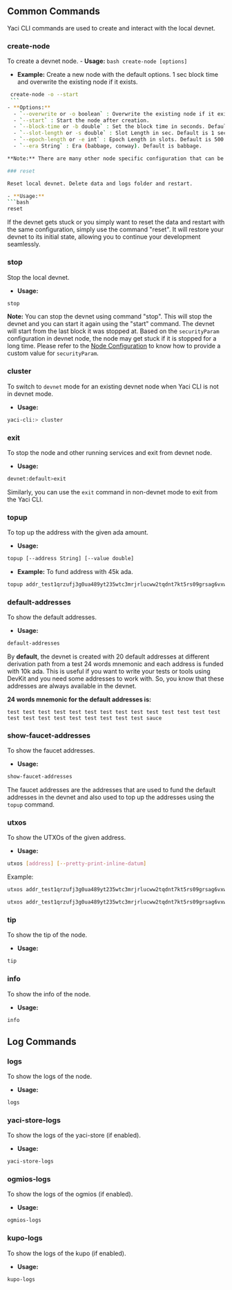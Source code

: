 ## Common Commands
Yaci CLI commands are used to create and interact with the local devnet.

### create-node
To create a devnet node.
    - **Usage:**
    ```bash
     create-node [options]
     ```
   - **Example:**
Create a new node with the default options. 1 sec block time and overwrite the existing node if it exists.

   ```bash
    create-node -o --start
    ```
   - **Options:**
     - `--overwrite or -o boolean` : Overwrite the existing node if it exists.
     - `--start` : Start the node after creation.
     - `--block-time or -b double` : Set the block time in seconds. Default is 1 sec.
     - `--slot-length or -s double` : Slot Length in sec. Default is 1 sec.
     - `--epoch-length or -e int` : Epoch Length in slots. Default is 500.
     - `--era String` : Era (babbage, conway). Default is babbage.

**Note:** There are many other node specific configuration that can be set through env file. Please refer to the [Node Configuration](./node-configuration) for more details.

### reset

Reset local devnet. Delete data and logs folder and restart.

- **Usage:**
```bash
reset
```

If the devnet gets stuck or you simply want to reset the data and restart with the same configuration, simply use the command "reset".
It will restore your devnet to its initial state, allowing you to continue your development seamlessly.

### stop

Stop the local devnet.

- **Usage:**
```bash
stop
```
**Note:** You can stop the devnet using command "stop". This will stop the devnet and you can start it again using the "start" command.
The devnet will start from the last block it was stopped at. Based on the `securityParam` configuration in devnet node,
the node may get stuck if it is stopped for a long time. Please refer to the [Node Configuration](./node-configuration) to
know how to provide a custom value for `securityParam`.

### cluster

To switch to `devnet` mode for an existing devnet node when Yaci CLI is not in devnet mode.

- **Usage:**
```bash
yaci-cli:> cluster
```

### exit
To stop the node and other running services and exit from devnet node.

- **Usage:**
```bash
devnet:default>exit
```

Similarly, you can use the `exit` command in non-devnet mode to exit from the Yaci CLI.

### topup

To top up the address with the given ada amount.

- **Usage:**
```bash
topup [--address String] [--value double]
```

- **Example:**
To fund address with 45k ada.

```bash
topup addr_test1qrzufj3g0ua489yt235wtc3mrjrlucww2tqdnt7kt5rs09grsag6vxw5v053atks5a6whke03cf2qx3h3g2nhsmzwv3sgml3ed 45000
```

### default-addresses

To show the default addresses.

- **Usage:**
```bash
default-addresses
```

By **default**, the devnet is created with 20 default addresses at different derivation path from a test 24 words mnemonic
and each address is funded with 10k ada.
This is useful if you want to write your tests or tools using DevKit and you need some addresses to work with.
So, you know that these addresses are always available in the devnet.

**24 words mnemonic for the default addresses is:**
```
test test test test test test test test test test test test test test test test test test test test test test test sauce
```

### show-faucet-addresses

To show the faucet addresses.

- **Usage:**
```bash
show-faucet-addresses
```

The faucet addresses are the addresses that are used to fund the default addresses in the devnet and also used to top up the addresses using the `topup` command.

### utxos

To show the UTXOs of the given address.

- **Usage:**
```bash
utxos [address] [--pretty-print-inline-datum]
```

Example:
```bash
utxos addr_test1qrzufj3g0ua489yt235wtc3mrjrlucww2tqdnt7kt5rs09grsag6vxw5v053atks5a6whke03cf2qx3h3g2nhsmzwv3sgml3ed
```

```bash
utxos addr_test1qrzufj3g0ua489yt235wtc3mrjrlucww2tqdnt7kt5rs09grsag6vxw5v053atks5a6whke03cf2qx3h3g2nhsmzwv3sgml3ed --pretty-print-inline-datum
```

### tip

To show the tip of the node.

- **Usage:**
```bash
tip
```

### info

To show the info of the node.

- **Usage:**
```bash
info
```

## Log Commands

### logs

To show the logs of the node.

- **Usage:**
```bash
logs
```

### yaci-store-logs

To show the logs of the yaci-store (if enabled).

- **Usage:**
```bash
yaci-store-logs
```

### ogmios-logs

To show the logs of the ogmios (if enabled).

- **Usage:**
```bash
ogmios-logs
```

### kupo-logs

To show the logs of the kupo (if enabled).

- **Usage:**
```bash
kupo-logs
```
